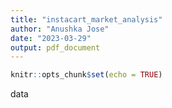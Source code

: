 ```yaml
---
title: "instacart_market_analysis"
author: "Anushka Jose"
date: "2023-03-29"
output: pdf_document
---
```


```r
knitr::opts_chunk$set(echo = TRUE)
```

data
